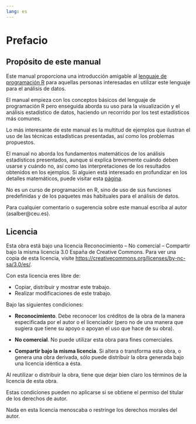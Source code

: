 ```yaml
--- 
lang: es
---
```


# Prefacio {.unnumbered}

## Propósito de este manual

Este manual proporciona una introducción amigable al [lenguaje de programación R](https://www.r-project.org/) para aquellas personas interesadas en utilizar este lenguaje para el análisis de datos. 

El manual empieza con los conceptos básicos del lenguaje de programación R pero enseguida aborda su uso para la visualización y el análisis estadístico de datos, haciendo un recorrido por los test estadísticos más comunes.

Lo más interesante de este manual es la multitud de ejemplos que ilustran el uso de las técnicas estadísticas presentadas, así como los problemas propuestos. 

El manual no aborda los fundamentos matemáticos de los análisis estadísticos presentados, aunque si explica brevemente cuándo deben usarse y cuándo no, así como las interpretaciones de los resultados obtenidos en los ejemplos. Si alguien está interesado en profundizar en los detalles matemáticos, puede visitar esta [página](https://aprendeconalf.es/docencia/estadistica/).

No es un curso de programación en R, sino de uso de sus funciones predefinidas y de los paquetes más habituales para el análisis de datos.

Para cualquier comentario o sugerencia sobre este manual escriba al autor (asalber@ceu.es).

## Licencia

Esta obra está bajo una licencia Reconocimiento – No comercial – Compartir bajo la misma licencia 3.0 España de Creative Commons. Para ver una copia de esta licencia, visite [https://creativecommons.org/licenses/by-nc-sa/3.0/es/](https://creativecommons.org/licenses/by-nc-sa/3.0/es/).

Con esta licencia eres libre de:

- Copiar, distribuir y mostrar este trabajo.
- Realizar modificaciones de este trabajo.

Bajo las siguientes condiciones:

- **Reconocimiento**. Debe reconocer los créditos de la obra de la manera especificada por el autor o el licenciador (pero no de una manera que sugiera que tiene su apoyo o apoyan el uso que hace de su obra).

- **No comercial**. No puede utilizar esta obra para fines comerciales.

- **Compartir bajo la misma licencia**. Si altera o transforma esta obra, o genera una obra derivada, sólo puede distribuir la obra generada bajo una licencia idéntica a ésta.

Al reutilizar o distribuir la obra, tiene que dejar bien claro los términos de la licencia de esta obra.

Estas condiciones pueden no aplicarse si se obtiene el permiso del titular de los derechos de autor.

Nada en esta licencia menoscaba o restringe los derechos morales del autor.